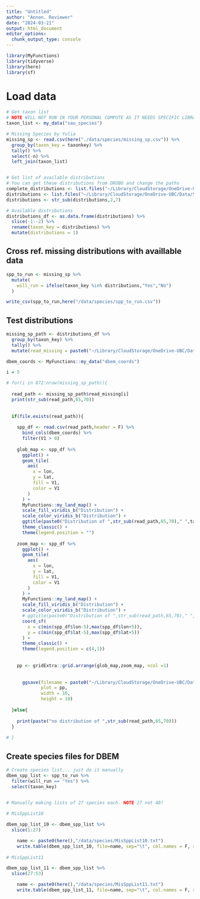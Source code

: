```yaml
---
title: "Untitled"
author: "Annon. Reviewer"
date: "2024-03-21"
output: html_document
editor_options: 
  chunk_output_type: console
---
```


```r
library(MyFunctions)
library(tidyverse)
library(here)
library(sf)
```


# Load data

```r

# Get taxon list
# NOTE WILL NOT RUN IN YOUR PERSONAL COMPUTE AS IT NEEDS SPECIFIC LIBRARY
taxon_list <- my_data("sau_species")

# Missing Species by Yulia
missing_sp <- read.csv(here("./data/species/missing_sp.csv")) %>% 
  group_by(taxon_key = taxonkey) %>% 
  tally() %>% 
  select(-n) %>% 
  left_join(taxon_list)


# Get list of available distributions
# You can get these distributions from DROBO and change the paths
complete_distributions <- list.files("~/Library/CloudStorage/OneDrive-UBC/Data/Species/Distributions/",full.names = T)
distributions <- list.files("~/Library/CloudStorage/OneDrive-UBC/Data/Species/Distributions/")
distributions <- str_sub(distributions,2,7)

# Available distributions 
distributions_df <- as.data.frame(distributions) %>% 
  slice(-1:-2) %>% 
  rename(taxon_key = distributions) %>% 
  mutate(distributions = 1)


```

## Cross ref. missing distributions with availlable data

```r

spp_to_run <- missing_sp %>% 
  mutate(
    will_run = ifelse(taxon_key %in% distributions,"Yes","No")
  )

write_csv(spp_to_run,here("/data/species/spp_to_run.csv"))

```


## Test distributions

```r

missing_sp_path <- distributions_df %>% 
  group_by(taxon_key) %>% 
  tally() %>% 
  mutate(read_missing = paste0("~/Library/CloudStorage/OneDrive-UBC/Data/Species/Distributions/S",taxon_key,".csv"))

dbem_coords <- MyFunctions::my_data("dbem_coords")

i = 5

# for(i in 872:nrow(missing_sp_path)){
  
  read_path <- missing_sp_path$read_missing[i]
  print(str_sub(read_path,65,70))
  
  
  if(file.exists(read_path)){
    
    spp_df <- read.csv(read_path,header = F) %>% 
      bind_cols(dbem_coords) %>% 
      filter(V1 > 0)
    
    glob_map <- spp_df %>%
      ggplot() +
      geom_tile(
        aes(
          x = lon,
          y = lat,
          fill = V1,
          color = V1
        )
      ) +
      MyFunctions::my_land_map() +
      scale_fill_viridis_b("Distribution") +
      scale_color_viridis_b("Distribution") +
      ggtitle(paste0("Distribution of ",str_sub(read_path,65,70)," ",taxon_list %>% filter(taxon_key %in% str_sub(read_path,65,70)) %>% pull(common_name))) +
      theme_classic() +
      theme(legend.position = "")
    
    zoom_map <- spp_df %>% 
      ggplot() +
      geom_tile(
        aes(
          x = lon,
          y = lat,
          fill = V1,
          color = V1
        )
      ) +
      MyFunctions::my_land_map() +
      scale_fill_viridis_b("Distribution") +
      scale_color_viridis_b("Distribution") +
      # ggtitle(paste0("Distribution of ",str_sub(read_path,65,70)," ",taxon_list %>% filter(taxon_key %in% str_sub(read_path,65,70)) %>% pull(common_name))) +
      coord_sf(
        x = c(min(spp_df$lon-5),max(spp_df$lon+5)),
        y = c(min(spp_df$lat-5),max(spp_df$lat+5))
      ) +
      theme_classic() +
      theme(legend.position = c(4,1))
    
    
    pp <- gridExtra::grid.arrange(glob_map,zoom_map, ncol =1)
  
    
      ggsave(filename = paste0("~/Library/CloudStorage/OneDrive-UBC/Data/Species/Distributions_maps/",missing_sp_path$taxon_key[i],".png"),
             plot = pp,
             width = 10,
             height = 10)
    
  }else{
    
    print(paste("no distribution of ",str_sub(read_path,65,70)))
  }
  
# }

```

## Create species files for DBEM

```r

# Create species list... just do it manually
dbem_spp_list <- spp_to_run %>% 
  filter(will_run == "Yes") %>% 
  select(taxon_key)
    

# Manually making lists of 27 species each. NOTE 27 not 40!

# MisSppList10

dbem_spp_list_10 <- dbem_spp_list %>% 
  slice(1:27)

    name <- paste0(here(),"/data/species/MisSppList10.txt")
    write.table(dbem_spp_list_10, file=name, sep="\t", col.names = F, row.names = F)
  
# MisSppList11

dbem_spp_list_11 <- dbem_spp_list %>% 
  slice(27:53)

    name <- paste0(here(),"/data/species/MisSppList11.txt")
    write.table(dbem_spp_list_11, file=name, sep="\t", col.names = F, row.names = F)
    
```

